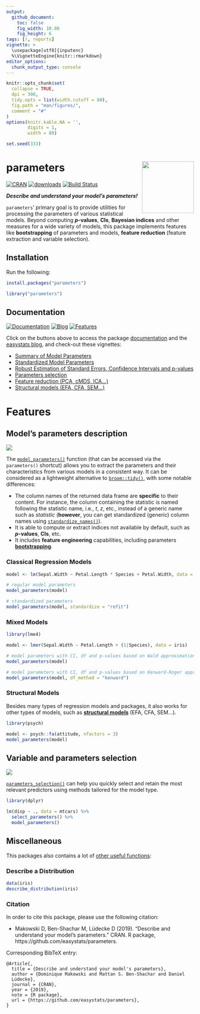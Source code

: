 ```yaml
---
output: 
  github_document:
    toc: false
    fig_width: 10.08
    fig_height: 6
tags: [r, reports]
vignette: >
  \usepackage[utf8]{inputenc}
  %\VignetteEngine{knitr::rmarkdown}
editor_options: 
  chunk_output_type: console
---
```


```r
knitr::opts_chunk$set(
  collapse = TRUE,
  dpi = 300,
  tidy.opts = list(width.cutoff = 80),
  fig.path = "man/figures/",
  comment = "#"
)
options(knitr.kable.NA = '',
        digits = 1,
        width = 80)

set.seed(333)
```

# parameters <img src='man/figures/logo.png' align="right" height="139" />

[![CRAN](http://www.r-pkg.org/badges/version/parameters)](https://cran.r-project.org/package=parameters)
[![downloads](http://cranlogs.r-pkg.org/badges/parameters)](https://cran.r-project.org/package=parameters)
[![Build Status](https://travis-ci.org/easystats/parameters.svg?branch=master)](https://travis-ci.org/easystats/parameters)

***Describe and understand your model's parameters!***

`parameters`' primary goal is to provide utilities for processing the parameters of various statistical models. Beyond computing ***p*-values**, **CIs**, **Bayesian indices** and other measures for a wide variety of models, this package implements features like **bootstrapping** of parameters and models, **feature reduction** (feature extraction and variable selection).


## Installation


Run the following:

```r
install.packages("parameters")
```
```r
library("parameters")
```



## Documentation

[![Documentation](https://img.shields.io/badge/documentation-parameters-orange.svg?colorB=E91E63)](https://easystats.github.io/parameters/)
[![Blog](https://img.shields.io/badge/blog-easystats-orange.svg?colorB=FF9800)](https://easystats.github.io/blog/posts/)
[![Features](https://img.shields.io/badge/features-parameters-orange.svg?colorB=2196F3)](https://easystats.github.io/parameters/reference/index.html)

Click on the buttons above to access the package [documentation](https://easystats.github.io/parameters/) and the [easystats blog](https://easystats.github.io/blog/posts/), and check-out these vignettes:


- [Summary of Model Parameters](https://easystats.github.io/parameters/articles/model_parameters.html)
- [Standardized Model Parameters](https://easystats.github.io/parameters/articles/model_parameters_standardized.html)
- [Robust Estimation of Standard Errors, Confidence Intervals and p-values](https://easystats.github.io/parameters/articles/model_parameters_robust.html)
- [Parameters selection](https://easystats.github.io/parameters/articles/parameters_selection.html)
- [Feature reduction (PCA, cMDS, ICA...)](https://easystats.github.io/parameters/articles/parameters_reduction.html)
- [Structural models (EFA, CFA, SEM...)](https://easystats.github.io/parameters/articles/efa_cfa.html)

# Features
 
## Model's parameters description

<p><img src='man/figures/figure1.png' align="center" /></p>

The [`model_parameters()`](https://easystats.github.io/parameters/articles/model_parameters.html) function (that can be accessed via the `parameters()` shortcut) allows you to extract the parameters and their characteristics from various models in a consistent way. It can be considered as a lightweight alternative to [`broom::tidy()`](https://github.com/tidymodels/broom), with some notable differences: 

- The column names of the returned data frame are **specific** to their content. For instance, the column containing the statistic is named following the statistic name, i.e., *t*, *z*, etc., instead of a generic name such as *statistic* (**however**, you can get standardized (generic) column names using [`standardize_names()`](https://easystats.github.io/parameters/reference/standardize_names.html)).
- It is able to compute or extract indices not available by default, such as ***p*-values**, **CIs**, etc.
- It includes **feature engineering** capabilities, including parameters [**bootstrapping**](https://easystats.github.io/parameters/reference/bootstrap_parameters.html).


### Classical Regression Models

```r
model <- lm(Sepal.Width ~ Petal.Length * Species + Petal.Width, data = iris)

# regular model parameters
model_parameters(model)

# standardized parameters
model_parameters(model, standardize = "refit")
```

### Mixed Models

```r
library(lme4)

model <- lmer(Sepal.Width ~ Petal.Length + (1|Species), data = iris)

# model parameters with CI, df and p-values based on Wald approximation
model_parameters(model)

# model parameters with CI, df and p-values based on Kenward-Roger approximation
model_parameters(model, df_method = "kenward")
```

### Structural Models

Besides many types of regression models and packages, it also works for other types of models, such as [**structural models**](https://easystats.github.io/parameters/articles/efa_cfa.html) (EFA, CFA, SEM...).

```r
library(psych)

model <- psych::fa(attitude, nfactors = 3)
model_parameters(model)
```



## Variable and parameters selection

<p><img src='man/figures/figure2.png' align="center" /></p>
 
[`parameters_selection()`](https://easystats.github.io/parameters/articles/parameters_selection.html) can help you quickly select and retain the most relevant predictors using methods tailored for the model type.

```r
library(dplyr)

lm(disp ~ ., data = mtcars) %>% 
  select_parameters() %>% 
  model_parameters()
```

## Miscellaneous

This packages also contains a lot of [other useful functions](https://easystats.github.io/parameters/reference/index.html):

### Describe a Distribution

```r
data(iris)
describe_distribution(iris)
```

### Citation

In order to cite this package, please use the following citation:

  * Makowski D, Ben-Shachar M, Lüdecke D (2019). "Describe and understand your model's parameters." CRAN. R package, https://github.com/easystats/parameters.

Corresponding BibTeX entry:

```
@Article{,
  title = {Describe and understand your model's parameters},
  author = {Dominique Makowski and Mattan S. Ben-Shachar and Daniel
  Lüdecke},
  journal = {CRAN},
  year = {2019},
  note = {R package},
  url = {https://github.com/easystats/parameters},
}
```